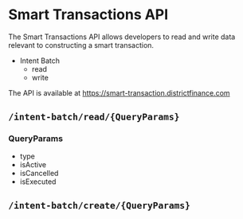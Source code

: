 # Smart Transactions API

The Smart Transactions API allows developers to read and write data relevant to constructing a smart transaction.

- Intent Batch
    - read
    - write

The API is available at https://smart-transaction.districtfinance.com

## `/intent-batch/read/{QueryParams}`

### QueryParams
- type
- isActive
- isCancelled
- isExecuted

## `/intent-batch/create/{QueryParams}`
